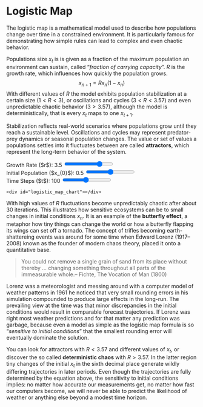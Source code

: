 # Logistic Map
The logistic map is a mathematical model used to describe how populations change over time in a constrained environment. It is particularly famous for demonstrating how simple rules can lead to complex and even chaotic behavior.

Populations size $x_{t}$ is is given as a fraction of the maximum population an environment can sustain, called “*fraction of carrying capacity*”. $R$ is the growth rate, which influences how quickly the population grows.
$$x_{n+1}​=Rx_n​(1−x_n​)$$
With different values of $R$ the model exhibits population stabilization at a certain size ($1<R<3$), or oscillations and cycles ($3<R<3.57$) and even unpredictable chaotic behavior ($3>3.57$), although the model is deterministically, that is every $x_{t}$ maps to one $x_{t+1}$. 

Stabilization reflects real-world scenarios where populations grow until they reach a sustainable level. Oscillations and cycles may represent predator-prey dynamics or seasonal population changes. The value or set of values a populations settles into it fluctuates between are called **attractors**, which represent the long-term behavior of the system. 

<div class="flex-col justify-center items-center relative h-fit overflow-scroll">
    <div id="slider-container" class="grid grid-cols-2 items-center">
        <label for="r_map">Growth Rate ($r$): <span id="r-value_map">3.5</span></label>
        <input type="range" id="r_map" min="0" max="4" value="3" step="0.01"></input>
    </div>
    <div id="slider-container" class="grid grid-cols-2">
        <label for="x0_map">Initial Population ($x_{0}$): <span id="x0-value_map">0.5</span></label>
        <input type="range" id="x0_map" min="0" max="1" value="0.5" step="0.01"></input>
    </div>
    <div id="slider-container" class="grid grid-cols-2">
        <label for="steps_map">Time Steps ($t$): <span id="steps-value_map">100</span></label>
        <input type="range" id="steps_map" min="10" max="200" value="100" step="1"></input>
    </div>

    <div id="logistic_map_chart"></div>
</div>

With high values of $R$ fluctuations become unpredictably chaotic after about 30 iterations. This illustrates how sensitive ecosystems can be to small changes in initial conditions $x_{n}$. It is an example of the **butterfly effect**, a metaphor how tiny things can change the world or how a butterfly flapping its wings can set off a tornado. The concept of trifles becoming earth-shattereing events was around for some time when Edward Lorenz (1917–2008) known as the founder of modern chaos theory, placed it onto a quantitative base.

 > You could not remove a single grain of sand from its place without thereby … changing something throughout all parts of the immeasurable whole.– Fichte, The Vocation of Man (1800)

Lorenz was a meteorologist and messing around with a computer model of weather patterns in 1961 he noticed that very small rounding errors in his simulation compounded to produce large effects in the long-run. The prevailing view at the time was that minor discrepancies in the initial conditions would result in comparable forecast trajectories. If Lorenz was right most weather predictions and for that matter any prediction was garbage, because even a model as simple as the logistic map formula is so “*sensitive to initial conditions*” that the smallest rounding error will eventually dominate the solution.

You can look for attractors with $R<3.57$ and different values of $x_t$, or discover the so called **deterministic chaos** with $R>3.57$. In the latter region tiny changes of the initial $x_t$ in the sixth decimal place generate wildly differing trajectories in later periods. Even though the trajectories are fully determined by the equation above, the sensitivity to initial conditions implies: no matter how accurate our measurements get, no matter how fast our computers become, we will never be able to predict the likelihood of weather or anything else beyond a modest time horizon.